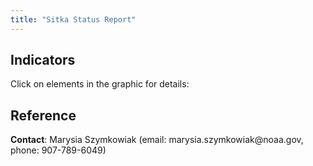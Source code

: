 ```yaml
---
title: "Sitka Status Report"
---
```


## Indicators

Click on elements in the graphic for details:

<div class="container-fluid">
<div class="row">
<div class="col-md-9">
<div id = "svg1"></div>
</div>
<div class="col-md-3">
<ul id="toc1"></ul>
</div>
</div>
</div>

<script src="https://d3js.org/d3.v5.min.js"></script>
<link rel="stylesheet" href="https://cdnjs.cloudflare.com/ajax/libs/font-awesome/4.7.0/css/font-awesome.css" 
  integrity="sha512-5A8nwdMOWrSz20fDsjczgUidUBR8liPYU+WymTZP1lmY9G6Oc7HlZv156XqnsgNUzTyMefFTcsFH/tnJE/+xBg==" 
  crossorigin="anonymous" />
<script src='https://marinebon.org/infographiqJS/libs/infographiq_latest/infographiq.js'></script>  
<link rel="stylesheet" href="https://marinebon.org/infographiqJS/libs/infographiq_latest/infographiq.css"> 
<script>
link_svg({
svg: "svg/sitka.svg", 
csv: "svg/sitka_svg_link.csv", 
svg_id: "svg1", 
toc_id: "toc1",
text_toggle: "toggle_on"});
</script>

## Reference

**Contact**: Marysia Szymkowiak (email: marysia.szymkowiak@noaa.gov, phone: 907-789-6049)

